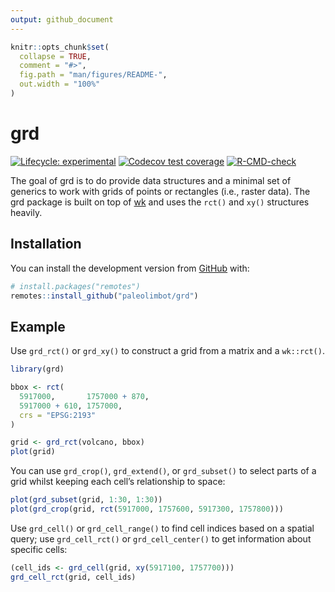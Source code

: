 ```yaml
---
output: github_document
---
```


<!-- README.md is generated from README.Rmd. Please edit that file -->

```r
knitr::opts_chunk$set(
  collapse = TRUE,
  comment = "#>",
  fig.path = "man/figures/README-",
  out.width = "100%"
)
```

# grd

<!-- badges: start -->
[![Lifecycle: experimental](https://img.shields.io/badge/lifecycle-experimental-orange.svg)](https://lifecycle.r-lib.org/articles/stages.html#experimental)
[![Codecov test coverage](https://codecov.io/gh/paleolimbot/grd/branch/master/graph/badge.svg)](https://codecov.io/gh/paleolimbot/grd?branch=master)
[![R-CMD-check](https://github.com/paleolimbot/grd/workflows/R-CMD-check/badge.svg)](https://github.com/paleolimbot/grd/actions)
<!-- badges: end -->

The goal of grd is to do provide data structures and a minimal set of generics to work with grids of points or rectangles (i.e., raster data). The grd package is built on top of [wk](https://github.com/paleolimbot/wk) and uses the `rct()` and `xy()` structures heavily.

## Installation

You can install the development version from [GitHub](https://github.com/) with:

``` r
# install.packages("remotes")
remotes::install_github("paleolimbot/grd")
```

## Example

Use `grd_rct()` or `grd_xy()` to construct a grid from a matrix and a `wk::rct()`.

```r
library(grd)

bbox <- rct(
  5917000,       1757000 + 870,
  5917000 + 610, 1757000,
  crs = "EPSG:2193"
)

grid <- grd_rct(volcano, bbox)
plot(grid)
```

You can use `grd_crop()`, `grd_extend()`, or `grd_subset()` to select parts of a grid whilst keeping each cell's relationship to space:

```r
plot(grd_subset(grid, 1:30, 1:30))
plot(grd_crop(grid, rct(5917000, 1757600, 5917300, 1757800)))
```

Use `grd_cell()` or `grd_cell_range()` to find cell indices based on a spatial query; use `grd_cell_rct()` or `grd_cell_center()` to get information about specific cells:

```r
(cell_ids <- grd_cell(grid, xy(5917100, 1757700)))
grd_cell_rct(grid, cell_ids)
```
